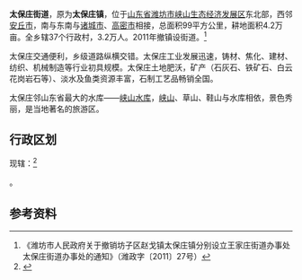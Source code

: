 {{中国乡级行政区|37/07/04/108/000
}}
'''太保庄街道'''，原为'''太保庄镇'''，位于[[山东省|山东省]][[潍坊市|潍坊市]][[峡山生态经济发展区|峡山生态经济发展区]]东北部，西邻[[安丘市|安丘市]]，南与东南与[[诸城市|诸城市]]、[[高密市|高密市]]相接，总面积99平方公里，耕地面积4.2万亩。全乡辖37个行政村，3.2万人。2011年撤镇设街道。<ref>《潍坊市人民政府关于撤销坊子区赵戈镇太保庄镇分别设立王家庄街道办事处太保庄街道办事处的通知》（潍政字〔2011〕27号）</ref>

太保庄交通便利，乡级道路纵横交错。太保庄工业发展迅速，铸材、焦化、建材、纺织、机械制造等行业初具规模。太保庄土地肥沃，矿产（石灰石、铁矿石、白云花岗岩石等）、淡水及鱼类资源丰富，石制工艺品畅销全国。

太保庄邻山东省最大的水库——[[峡山水库|峡山水库]]，[[峡山|峡山]]、草山、鞋山与水库相依，景色秀丽，是当地著名的旅游区。

==行政区划==
现辖：<ref>{{PRC admin/ref sgc|37/07/04/108/000}}</ref>

{{PRC admin/children|37/07/04/108/000}}。

==参考资料==
{{reflist}}

{{PRC admin/navcat|37/07/04/108/000}}